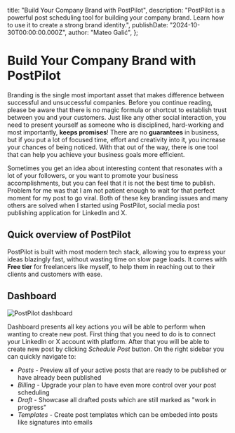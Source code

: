   title: "Build Your Company Brand with PostPilot",
  description:
    "PostPilot is a powerful post scheduling tool for building your company brand. Learn how to use it to create a strong brand identity.",
  publishDate: "2024-10-30T00:00:00.000Z",
  author: "Mateo Galić",
};

# Build Your Company Brand with PostPilot

Branding is the single most important asset that makes difference between successful and unsuccessful
companies. Before you continue reading, please be aware that there is no magic formula or shortcut to
establish trust between you and your customers. Just like any other social interaction, you need to
present yourself as someone who is disciplined, hard-working and most importantly, <b>keeps promises</b>!
There are no **guarantees** in business, but if you put a lot of focused time, effort and creativity into it,
you increase your chances of being noticed. With that out of the way, there is one tool that can help you
achieve your business goals more efficient.

Sometimes you get an idea about interesting content that resonates with a lot of your followers, or you
want to promote your business accomplishments, but you can feel that it is not the best time to publish.
Problem for me was that I am not patient enough to wait for that perfect moment for my post to go viral.
Both of these key branding issues and many others are solved when I started using PostPilot, social media
post publishing application for LinkedIn and X.

## Quick overview of PostPilot

PostPilot is built with most modern tech stack, allowing you to express your ideas blazingly fast, without
wasting time on slow page loads. It comes with <b>Free tier</b> for freelancers like myself, to help them in
reaching out to their clients and customers with ease.

## Dashboard

<img src="/blog/build-your-company-brand-with-post-pilot/dashboard.png" alt="PostPilot dashboard" />

Dashboard presents all key actions you will be able to perform when wanting to create new post.
First thing that you need to do is to connect your LinkedIn or X account with platform. After that you
will be able to create new post by clicking <i>Schedule Post</i> button. On the right sidebar you can quickly
navigate to:

- _Posts_ - Preview all of your active posts that are ready to be published or have already been published
- _Billing_ - Upgrade your plan to have even more control over your post scheduling
- _Draft_ - Showcase all drafted posts which are still marked as "work in progress"
- _Templates_ - Create post templates which can be embeded into posts like signatures into emails
